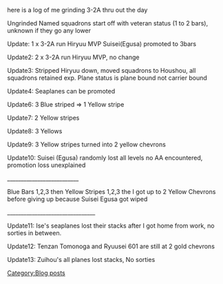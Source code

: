 here is a log of me grinding 3-2A thru out the day

Ungrinded Named squadrons start off with veteran status (1 to 2 bars), unknown if they go any lower




Update: 1 x 3-2A run Hiryuu MVP Suisei(Egusa) promoted to 3bars

Update2: 2 x 3-2A run Hiryuu MVP, no change

Update3: Stripped Hiryuu down, moved squadrons to Houshou, all squadrons retained exp. Plane status is plane bound not carrier bound

Update4: Seaplanes can be promoted

Update6: 3 Blue striped => 1 Yellow stripe

Update7: 2 Yellow stripes

Update8: 3 Yellows

Update9: 3 Yellow stripes turned into 2 yellow chevrons

Update10: Suisei (Egusa) randomly lost all levels no AA encountered, promotion loss unexplained

__________________________

Blue Bars 1,2,3 then Yellow Stripes 1,2,3 the I got up to 2 Yellow Chevrons before giving up because Suisei Egusa got wiped

________________________________

Update11: Ise's seaplanes lost their stacks after I got home from work, no sorties in between.

Update12: Tenzan Tomonoga and Ryuusei 601 are still at 2 gold chevrons

Update13: Zuihou's all planes lost stacks, No sorties
[[Category:Blog posts]]